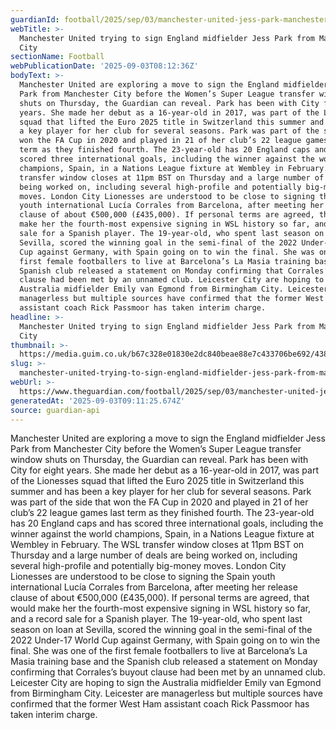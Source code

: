 ```yaml
---
guardianId: football/2025/sep/03/manchester-united-jess-park-manchester-city-wsl-transfers
webTitle: >-
  Manchester United trying to sign England midfielder Jess Park from Manchester
  City
sectionName: Football
webPublicationDate: '2025-09-03T08:12:36Z'
bodyText: >-
  Manchester United are exploring a move to sign the England midfielder Jess
  Park from Manchester City before the Women’s Super League transfer window
  shuts on Thursday, the Guardian can reveal. Park has been with City for eight
  years. She made her debut as a 16-year-old in 2017, was part of the Lionesses
  squad that lifted the Euro 2025 title in Switzerland this summer and has been
  a key player for her club for several seasons. Park was part of the side that
  won the FA Cup in 2020 and played in 21 of her club’s 22 league games last
  term as they finished fourth. The 23-year-old has 20 England caps and has
  scored three international goals, including the winner against the world
  champions, Spain, in a Nations League fixture at Wembley in February. The WSL
  transfer window closes at 11pm BST on Thursday and a large number of deals are
  being worked on, including several high-profile and potentially big-money
  moves. London City Lionesses are understood to be close to signing the Spain
  youth international Lucía Corrales from Barcelona, after meeting her release
  clause of about €500,000 (£435,000). If personal terms are agreed, that would
  make her the fourth-most expensive signing in WSL history so far, and a record
  sale for a Spanish player. The 19-year-old, who spent last season on loan at
  Sevilla, scored the winning goal in the semi-final of the 2022 Under-17 World
  Cup against Germany, with Spain going on to win the final. She was one of the
  first female footballers to live at Barcelona’s La Masia training base and the
  Spanish club released a statement on Monday confirming that Corrales’s buyout
  clause had been met by an unnamed club. Leicester City are hoping to sign the
  Australia midfielder Emily van Egmond from Birmingham City. Leicester are
  managerless but multiple sources have confirmed that the former West Ham
  assistant coach Rick Passmoor has taken interim charge.
headline: >-
  Manchester United trying to sign England midfielder Jess Park from Manchester
  City
thumbnail: >-
  https://media.guim.co.uk/b67c328e01830e2dc840beae88e7c433706be692/438_102_2013_1611/500.jpg
slug: >-
  manchester-united-trying-to-sign-england-midfielder-jess-park-from-manchester-city
webUrl: >-
  https://www.theguardian.com/football/2025/sep/03/manchester-united-jess-park-manchester-city-wsl-transfers
generatedAt: '2025-09-03T09:11:25.674Z'
source: guardian-api
---
```

Manchester United are exploring a move to sign the England midfielder Jess Park from Manchester City before the Women’s Super League transfer window shuts on Thursday, the Guardian can reveal. Park has been with City for eight years. She made her debut as a 16-year-old in 2017, was part of the Lionesses squad that lifted the Euro 2025 title in Switzerland this summer and has been a key player for her club for several seasons. Park was part of the side that won the FA Cup in 2020 and played in 21 of her club’s 22 league games last term as they finished fourth. The 23-year-old has 20 England caps and has scored three international goals, including the winner against the world champions, Spain, in a Nations League fixture at Wembley in February. The WSL transfer window closes at 11pm BST on Thursday and a large number of deals are being worked on, including several high-profile and potentially big-money moves. London City Lionesses are understood to be close to signing the Spain youth international Lucía Corrales from Barcelona, after meeting her release clause of about €500,000 (£435,000). If personal terms are agreed, that would make her the fourth-most expensive signing in WSL history so far, and a record sale for a Spanish player. The 19-year-old, who spent last season on loan at Sevilla, scored the winning goal in the semi-final of the 2022 Under-17 World Cup against Germany, with Spain going on to win the final. She was one of the first female footballers to live at Barcelona’s La Masia training base and the Spanish club released a statement on Monday confirming that Corrales’s buyout clause had been met by an unnamed club. Leicester City are hoping to sign the Australia midfielder Emily van Egmond from Birmingham City. Leicester are managerless but multiple sources have confirmed that the former West Ham assistant coach Rick Passmoor has taken interim charge.
